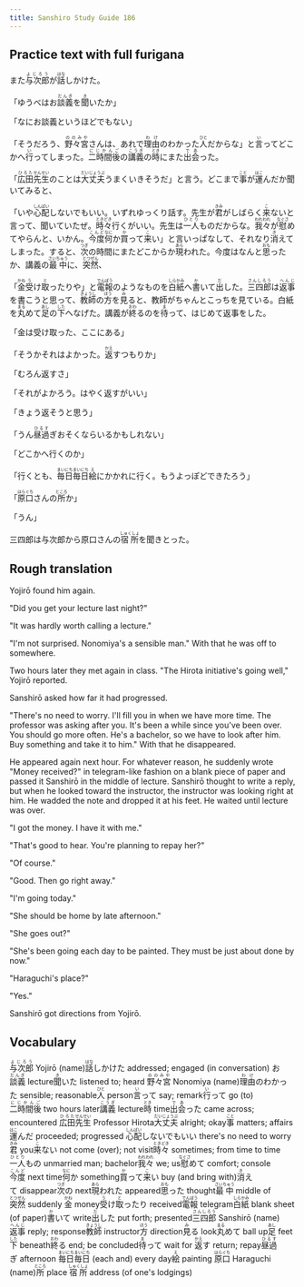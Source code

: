 ```yaml
---
title: Sanshiro Study Guide 186
---
```


## Practice text with full furigana

<p>
また<ruby><rb>与次郎</rb><rt>よじろう</rt></ruby>が<ruby><rb>話</rb><rt>はな</rt></ruby>しかけた。
</p>

<p>
「ゆうべはお<ruby><rb>談義</rb><rt>だんぎ</rt></ruby>を<ruby><rb>聞</rb><rt>き</rt></ruby>いたか」
</p>

<p>「なにお談義というほどでもない」</p>
<p>
「そうだろう、<ruby><rb>野々宮</rb><rt>ののみや</rt></ruby>さんは、あれで<ruby><rb>理由</rb><rt>わけ</rt></ruby>のわかった<ruby><rb>人</rb><rt>ひと</rt></ruby>だからな」と<ruby><rb>言</rb><rt>い</rt></ruby>ってどこかへ<ruby><rb>行</rb><rt>い</rt></ruby>ってしまった。<ruby><rb>二時間後</rb><rt>にじかんご</rt></ruby>の<ruby><rb>講義</rb><rt>こうぎ</rt></ruby>の<ruby><rb>時</rb><rt>とき</rt></ruby>にまた<ruby><rb>出会</rb><rt>であ</rt></ruby>った。
</p>

<p>
「<ruby><rb>広田</rb><rt>ひろた</rt></ruby><ruby><rb>先生</rb><rt>せんせい</rt></ruby>のことは<ruby><rb>大丈夫</rb><rt>だいじょうぶ</rt></ruby>うまくいきそうだ」と言う。どこまで<ruby><rb>事</rb><rt>こと</rt></ruby>が<ruby><rb>運</rb><rt>はこ</rt></ruby>んだか聞いてみると、
</p>

<p>
「いや<ruby><rb>心配</rb><rt>しんぱい</rt></ruby>しないでもいい。いずれゆっくり話す。先生が<ruby><rb>君</rb><rt>きみ</rt></ruby>がしばらく<ruby><rb>来</rb><rt>こ</rt></ruby>ないと言って、聞いていたぜ。<ruby><rb>時々</rb><rt>ときどき</rt></ruby>行くがいい。先生は<ruby><rb>一人</rb><rt>ひとり</rt></ruby>ものだからな。<ruby><rb>我々</rb><rt>われわれ</rt></ruby>が<ruby><rb>慰</rb><rt>なぐさ</rt></ruby>めてやらんと、いかん。<ruby><rb>今度</rb><rt>こんど</rt></ruby><ruby><rb>何</rb><rt>なに</rt></ruby>か<ruby><rb>買</rb><rt>か</rt></ruby>って<ruby><rb>来</rb><rt>こ</rt></ruby>い」と言いっぱなして、それなり<ruby><rb>消</rb><rt>き</rt></ruby>えてしまった。すると、<ruby><rb>次</rb><rt>つぎ</rt></ruby>の時間にまたどこからか<ruby><rb>現</rb><rt>あら</rt></ruby>われた。今度はなんと<ruby><rb>思</rb><rt>おも</rt></ruby>ったか、講義の<ruby><rb>最中</rb><rt>さいちゅう</rt></ruby>に、<ruby><rb>突然</rb><rt>とつぜん</rt></ruby>、
</p>

<p>
「<ruby><rb>金</rb><rt>かね</rt></ruby><ruby><rb>受</rb><rt>う</rt></ruby>け<ruby><rb>取</rb><rt>と</rt></ruby>ったりや」と<ruby><rb>電報</rb><rt>でんぽう</rt></ruby>のようなものを<ruby><rb>白紙</rb><rt>しらかみ</rt></ruby>へ<ruby><rb>書</rb><rt>か</rt></ruby>いて<ruby><rb>出</rb><rt>だ</rt></ruby>した。<ruby><rb>三四郎</rb><rt>さんしろう</rt></ruby>は<ruby><rb>返事</rb><rt>へんじ</rt></ruby>を書こうと思って、<ruby><rb>教師</rb><rt>きょうし</rt></ruby>の<ruby><rb>方</rb><rt>ほう</rt></ruby>を<ruby><rb>見</rb><rt>み</rt></ruby>ると、教師がちゃんとこっちを見ている。白紙を<ruby><rb>丸</rb><rt>まる</rt></ruby>めて<ruby><rb>足</rb><rt>あし</rt></ruby>の<ruby><rb>下</rb><rt>した</rt></ruby>へなげた。講義が<ruby><rb>終</rb><rt>おわ</rt></ruby>るのを<ruby><rb>待</rb><rt>ま</rt></ruby>って、はじめて返事をした。
</p>

<p>「金は受け取った、ここにある」</p>
<p>
「そうかそれはよかった。<ruby><rb>返</rb><rt>かえ</rt></ruby>すつもりか」
</p>

<p>「むろん返すさ」</p>
<p>「それがよかろう。はやく返すがいい」</p>
<p>「きょう返そうと思う」</p>
<p>
「うん<ruby><rb>昼過</rb><rt>ひるす</rt></ruby>ぎおそくならいるかもしれない」
</p>

<p>「どこかへ行くのか」</p>
<p>
「行くとも、<ruby><rb>毎日</rb><rt>まいにち</rt></ruby><ruby><rb>毎日</rb><rt>まいにち</rt></ruby><ruby><rb>絵</rb><rt>え</rt></ruby>にかかれに行く。もうよっぽどできたろう」
</p>

<p>
「<ruby><rb>原口</rb><rt>はらぐち</rt></ruby>さんの<ruby><rb>所</rb><rt>ところ</rt></ruby>か」
</p>

<p>「うん」</p>
<p>
三四郎は与次郎から原口さんの<ruby><rb>宿所</rb><rt>しゅくしょ</rt></ruby>を聞きとった。
</p>


## Rough translation

Yojirō found him again.

"Did you get your lecture last night?"

"It was hardly worth calling a lecture."

"I'm not surprised. Nonomiya's a sensible man." With that he was off to somewhere.

Two hours later they met again in class. "The Hirota initiative's going well," Yojirō reported.

Sanshirō asked how far it had progressed.

"There's no need to worry. I'll fill you in when we have more time. The professor was asking after you. It's been a while since you've been over. You should go more often. He's a bachelor, so we have to look after him. Buy something and take it to him." With that he disappeared.

He appeared again next hour. For whatever reason, he suddenly wrote "Money received?" in telegram-like fashion on a blank piece of paper and passed it Sanshirō in the middle of lecture. Sanshirō thought to write a reply, but when he looked toward the instructor, the instructor was looking right at him. He wadded the note and dropped it at his feet. He waited until lecture was over.

"I got the money. I have it with me."

"That's good to hear. You're planning to repay her?"

"Of course."

"Good. Then go right away."

"I'm going today."

"She should be home by late afternoon."

"She goes out?"

"She's been going each day to be painted. They must be just about done by now."

"Haraguchi's place?"

"Yes."

Sanshirō got directions from Yojirō.      


## Vocabulary

<p>
<span class="vocabstudy"><ruby><rb>与次郎</rb><rt>よじろう</rt></ruby>&nbsp;Yojirō (name)</span><span class="vocabstudy"><ruby><rb>話</rb><rt>はな</rt></ruby>しかけた&nbsp;addressed; engaged (in conversation)</span>
<span class="vocabstudy">お<ruby><rb>談義</rb><rt>だんぎ</rt></ruby>&nbsp;lecture</span><span class="vocabstudy"><ruby><rb>聞</rb><rt>き</rt></ruby>いた&nbsp;listened to; heard</span>
<span class="vocabstudy"><ruby><rb>野々宮</rb><rt>ののみや</rt></ruby>&nbsp;Nonomiya (name)</span><span class="vocabstudy"><ruby><rb>理由</rb><rt>わけ</rt></ruby>のわかった&nbsp;sensible; reasonable</span><span class="vocabstudy"><ruby><rb>人</rb><rt>ひと</rt></ruby>&nbsp;person</span><span class="vocabstudy"><ruby><rb>言</rb><rt>い</rt></ruby>って&nbsp;say; remark</span><span class="vocabstudy"><ruby><rb>行</rb><rt>い</rt></ruby>って&nbsp;go (to)</span><span class="vocabstudy"><ruby><rb>二時間後</rb><rt>にじかんご</rt></ruby>&nbsp;two hours later</span><span class="vocabstudy"><ruby><rb>講義</rb><rt>こうぎ</rt></ruby>&nbsp;lecture</span><span class="vocabstudy"><ruby><rb>時</rb><rt>とき</rt></ruby>&nbsp;time</span><span class="vocabstudy"><ruby><rb>出会</rb><rt>であ</rt></ruby>った&nbsp;came across; encountered</span>
<span class="vocabstudy"><ruby><rb>広田</rb><rt>ひろた</rt></ruby><ruby><rb>先生</rb><rt>せんせい</rt></ruby>&nbsp;Professor Hirota</span><span class="vocabstudy"><ruby><rb>大丈夫</rb><rt>だいじょうぶ</rt></ruby>&nbsp;alright; okay</span><span class="vocabstudy"><ruby><rb>事</rb><rt>こと</rt></ruby>&nbsp;matters; affairs</span><span class="vocabstudy"><ruby><rb>運</rb><rt>はこ</rt></ruby>んだ&nbsp;proceeded; progressed</span>
<span class="vocabstudy"><ruby><rb>心配</rb><rt>しんぱい</rt></ruby>しないでもいい&nbsp;there's no need to worry</span><span class="vocabstudy"><ruby><rb>君</rb><rt>きみ</rt></ruby>&nbsp;you</span><span class="vocabstudy"><ruby><rb>来</rb><rt>こ</rt></ruby>ない&nbsp;not come (over); not visit</span><span class="vocabstudy"><ruby><rb>時々</rb><rt>ときどき</rt></ruby>&nbsp;sometimes; from time to time</span><span class="vocabstudy"><ruby><rb>一人</rb><rt>ひとり</rt></ruby>もの&nbsp;unmarried man; bachelor</span><span class="vocabstudy"><ruby><rb>我々</rb><rt>われわれ</rt></ruby>&nbsp;we; us</span><span class="vocabstudy"><ruby><rb>慰</rb><rt>なぐさ</rt></ruby>めて&nbsp;comfort; console</span><span class="vocabstudy"><ruby><rb>今度</rb><rt>こんど</rt></ruby>&nbsp;next time</span><span class="vocabstudy"><ruby><rb>何</rb><rt>なに</rt></ruby>か&nbsp;something</span><span class="vocabstudy"><ruby><rb>買</rb><rt>か</rt></ruby>って<ruby><rb>来</rb><rt>こ</rt></ruby>い&nbsp;buy (and bring with)</span><span class="vocabstudy"><ruby><rb>消</rb><rt>き</rt></ruby>えて&nbsp;disappear</span><span class="vocabstudy"><ruby><rb>次</rb><rt>つぎ</rt></ruby>の&nbsp;next</span><span class="vocabstudy"><ruby><rb>現</rb><rt>あら</rt></ruby>われた&nbsp;appeared</span><span class="vocabstudy"><ruby><rb>思</rb><rt>おも</rt></ruby>った&nbsp;thought</span><span class="vocabstudy"><ruby><rb>最中</rb><rt>さいちゅう</rt></ruby>&nbsp;middle of</span><span class="vocabstudy"><ruby><rb>突然</rb><rt>とつぜん</rt></ruby>&nbsp;suddenly</span>
<span class="vocabstudy"><ruby><rb>金</rb><rt>かね</rt></ruby>&nbsp;money</span><span class="vocabstudy"><ruby><rb>受</rb><rt>う</rt></ruby>け<ruby><rb>取</rb><rt>と</rt></ruby>ったり&nbsp;received</span><span class="vocabstudy"><ruby><rb>電報</rb><rt>でんぽう</rt></ruby>&nbsp;telegram</span><span class="vocabstudy"><ruby><rb>白紙</rb><rt>しらかみ</rt></ruby>&nbsp;blank sheet (of paper)</span><span class="vocabstudy"><ruby><rb>書</rb><rt>か</rt></ruby>いて&nbsp;write</span><span class="vocabstudy"><ruby><rb>出</rb><rt>だ</rt></ruby>した&nbsp;put forth; presented</span><span class="vocabstudy"><ruby><rb>三四郎</rb><rt>さんしろう</rt></ruby>&nbsp;Sanshirō (name)</span><span class="vocabstudy"><ruby><rb>返事</rb><rt>へんじ</rt></ruby>&nbsp;reply; response</span><span class="vocabstudy"><ruby><rb>教師</rb><rt>きょうし</rt></ruby>&nbsp;instructor</span><span class="vocabstudy"><ruby><rb>方</rb><rt>ほう</rt></ruby>&nbsp;direction</span><span class="vocabstudy"><ruby><rb>見</rb><rt>み</rt></ruby>る&nbsp;look</span><span class="vocabstudy"><ruby><rb>丸</rb><rt>まる</rt></ruby>めて&nbsp;ball up</span><span class="vocabstudy"><ruby><rb>足</rb><rt>あし</rt></ruby>&nbsp;feet</span><span class="vocabstudy"><ruby><rb>下</rb><rt>した</rt></ruby>&nbsp;beneath</span><span class="vocabstudy"><ruby><rb>終</rb><rt>おわ</rt></ruby>る&nbsp;end; be concluded</span><span class="vocabstudy"><ruby><rb>待</rb><rt>ま</rt></ruby>って&nbsp;wait for</span>
<span class="vocabstudy"><ruby><rb>返</rb><rt>かえ</rt></ruby>す&nbsp;return; repay</span>
<span class="vocabstudy"><ruby><rb>昼過</rb><rt>ひるす</rt></ruby>ぎ&nbsp;afternoon</span>
<span class="vocabstudy"><ruby><rb>毎日</rb><rt>まいにち</rt></ruby><ruby><rb>毎日</rb><rt>まいにち</rt></ruby>&nbsp;(each and) every day</span><span class="vocabstudy"><ruby><rb>絵</rb><rt>え</rt></ruby>&nbsp;painting</span>
<span class="vocabstudy"><ruby><rb>原口</rb><rt>はらぐち</rt></ruby>&nbsp;Haraguchi (name)</span><span class="vocabstudy"><ruby><rb>所</rb><rt>ところ</rt></ruby>&nbsp;place</span>
<span class="vocabstudy"><ruby><rb>宿所</rb><rt>しゅくしょ</rt></ruby>&nbsp;address (of one's lodgings)</span>
</p>
